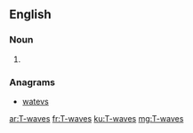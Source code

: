==English==

===Noun===
{{head|en}}

# {{plural of|T-wave}}

===Anagrams===
* [[watevs#English|watevs]]

[[ar:T-waves]]
[[fr:T-waves]]
[[ku:T-waves]]
[[mg:T-waves]]